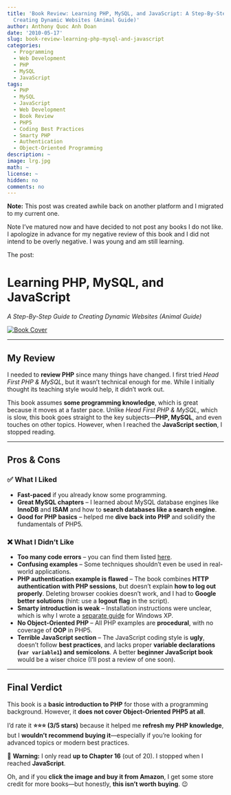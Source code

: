 ```yaml
---
title: 'Book Review: Learning PHP, MySQL, and JavaScript: A Step-By-Step Guide to
  Creating Dynamic Websites (Animal Guide)'
author: Anthony Quoc Anh Doan
date: '2010-05-17'
slug: book-review-learning-php-mysql-and-javascript
categories:
  - Programming
  - Web Development
  - PHP
  - MySQL
  - JavaScript
tags:
  - PHP
  - MySQL
  - JavaScript
  - Web Development
  - Book Review
  - PHP5
  - Coding Best Practices
  - Smarty PHP
  - Authentication
  - Object-Oriented Programming
description: ~
image: lrg.jpg
math: ~
license: ~
hidden: no
comments: no 
---
```


**Note:** This post was created awhile back on another platform and I migrated to my current one.

Note I've matured now and have decided to not post any books I do not like. I apologize in advance for my negative review of this book and I did not intend to be overly negative. I was young and am still learning.

The post:

# Learning PHP, MySQL, and JavaScript  
*A Step-By-Step Guide to Creating Dynamic Websites (Animal Guide)*  

[![Book Cover](https://blogger.googleusercontent.com/img/b/R29vZ2xl/AVvXsEgiz-xcT1ve0-7D2WM4lxeQ07NWZ7gAFBfL600uOJ5CKCwGuf7JU4s8-sk0eurZaW820fdq1a_s30_4aQrmW9EntNaSeeD6IBtSEuuCXHT6WDTH73xIjND9bPTP6h5U4iuEK7EooSng2g/s1600/lrg.jpg)](http://www.amazon.com/gp/product/0596157134?ie=UTF8&tag=bejeofme-20&linkCode=as2&camp=1789&creative=9325&creativeASIN=0596157134)  

---

## **My Review**
I needed to **review PHP** since many things have changed. I first tried *Head First PHP & MySQL*, but it wasn’t technical enough for me. While I initially thought its teaching style would help, it didn’t work out.  

This book assumes **some programming knowledge**, which is great because it moves at a faster pace. Unlike *Head First PHP & MySQL*, which is slow, this book goes straight to the key subjects—**PHP, MySQL**, and even touches on other topics. However, when I reached the **JavaScript section**, I stopped reading.  

---

## **Pros & Cons**  

### **✅ What I Liked**
- **Fast-paced** if you already know some programming.  
- **Great MySQL chapters** – I learned about MySQL database engines like **InnoDB** and **ISAM** and how to **search databases like a search engine**.  
- **Good for PHP basics** – helped me **dive back into PHP** and solidify the fundamentals of PHP5.  

### **❌ What I Didn't Like**
- **Too many code errors** – you can find them listed [here](http://oreilly.com/catalog/errata.csp?isbn=9780596157142).  
- **Confusing examples** – Some techniques shouldn't even be used in real-world applications.  
- **PHP authentication example is flawed** – The book combines **HTTP authentication with PHP sessions**, but doesn't explain **how to log out properly**. Deleting browser cookies doesn’t work, and I had to **Google better solutions** (hint: use a **logout flag** in the script).  
- **Smarty introduction is weak** – Installation instructions were unclear, which is why I wrote a [separate guide](http://yourallstar.blogspot.com/2010/05/installation-for-smarty-php-on-wamp.html) for Windows XP.  
- **No Object-Oriented PHP** – All PHP examples are **procedural**, with no coverage of **OOP** in PHP5.  
- **Terrible JavaScript section** – The JavaScript coding style is **ugly**, doesn’t follow **best practices**, and lacks proper **variable declarations (`var variable1`) and semicolons**. A better **beginner JavaScript book** would be a wiser choice (I'll post a review of one soon).  

---

## **Final Verdict**  
This book is a **basic introduction to PHP** for those with a programming background. However, it **does not cover Object-Oriented PHP5 at all**.  

I’d rate it **⭐️⭐️⭐️ (3/5 stars)** because it helped me **refresh my PHP knowledge**, but I **wouldn’t recommend buying it**—especially if you’re looking for advanced topics or modern best practices.  

📌 **Warning:** I only read **up to Chapter 16** (out of 20). I stopped when I reached **JavaScript**.  

Oh, and if you **click the image and buy it from Amazon**, I get some store credit for more books—but honestly, **this isn’t worth buying**. 😉  